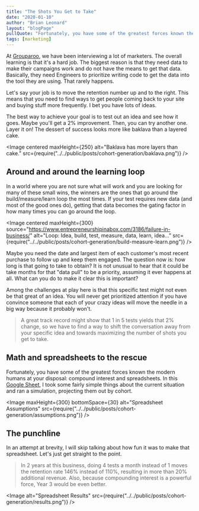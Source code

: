 ```yaml
---
title: "The Shots You Get to Take"
date: "2020-01-10"
author: "Brian Leonard"
layout: "blogPage"
pullQuote: "Fortunately, you have some of the greatest forces known the modern humans at your disposal: compound interest and spreadsheets."
tags: [marketing]
---
```



At [Grouparoo](https://www.grouparoo.com), we have been interviewing a lot of marketers. The overall learning is that it's a hard job. The biggest reason is that they need data to make their campaigns work and do not have the means to get that data. Basically, they need Engineers to prioritize writing code to get the data into the tool they are using. That rarely happens.

Let's say your job is to move the retention number up and to the right. This means that you need to find ways to get people coming back to your site and buying stuff more frequently. I bet you have lots of ideas.

The best way to achieve your goal is to test out an idea and see how it goes. Maybe you'll get a 2% improvement. Then, you can try another one. Layer it on! The dessert of success looks more like baklava than a layered cake.

<Image
  centered
  maxHeight={250}
  alt="Baklava has more layers than cake."
  src={require("../../public/posts/cohort-generation/baklava.png")}
/>

## Around and around the learning loop

In a world where you are not sure what will work and you are looking for many of these small wins, the winners are the ones that go around the build/measure/learn loop the most times. If your test requires new data (and most of the good ones do), getting that data becomes the gating factor in how many times you can go around the loop.

<Image
  centered
  maxHeight={300}
  source="https://www.entrepreneurshipinabox.com/3186/failure-in-business/"
  alt="Loop: Idea, build, test, measure, data, learn, idea..."
  src={require("../../public/posts/cohort-generation/build-measure-learn.png")}
/>

Maybe you need the date and largest item of each customer's most recent purchase to follow up and keep them engaged. The question now is: how long is that going to take to obtain? It is not unusual to hear that it could be take months for that "data pull" to be a priority, assuming it ever happens at all. What can you do to make it clear this is important?

Among the challenges at play here is that this specific test might not even be that great of an idea. You will never get prioritized attention if you have convince someone that each of your crazy ideas will move the needle in a big way because it probably won't.

> A great track record might show that 1 in 5 tests yields that 2% change,
> so we have to find a way to shift the conversation away from your specific
> idea and towards maximizing the number of shots you get to take.

## Math and spreadsheets to the rescue

Fortunately, you have some of the greatest forces known the modern humans at your disposal: compound interest and spreadsheets. In this [Google Sheet](https://docs.google.com/spreadsheets/d/1gEZhCRxdmydugAn88UaZDD0U-XjZ9o-fzBbZ7h1EU3Q/edit), I took some fairly simple things about the current situation and ran a simulation, projecting them out by cohort.

<Image
  maxHeight={300}
  bottomSpace={30}
  alt="Spreadsheet Assumptions"
  src={require("../../public/posts/cohort-generation/assumptions.png")}
/>

## The punchline

In an attempt at brevity, I will skip talking about how fun it was to make that spreadsheet. Let's just get straight to the point.

> In 2 years at this business, doing 4 tests a month instead of 1 moves the retention rate 146% instead of 110%, resulting in more than 20% additional revenue. Also, because compounding interest is a powerful force, Year 3 would be even better.

<Image
  alt="Spreadsheet Results"
  src={require("../../public/posts/cohort-generation/results.png")}
/>
